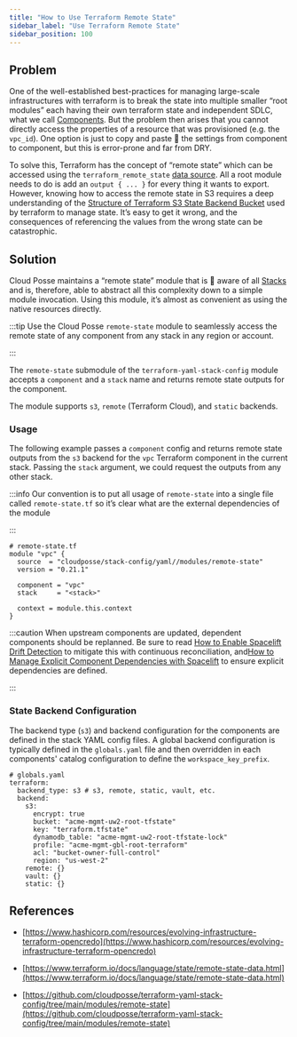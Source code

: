 ```yaml
---
title: "How to Use Terraform Remote State"
sidebar_label: "Use Terraform Remote State"
sidebar_position: 100
---
```


## Problem

One of the well-established best-practices for managing large-scale infrastructures with terraform is to break the state into multiple smaller “root modules” each having their own terraform state and independent SDLC, what we call [Components](/components). But the problem then arises that you cannot directly access the properties of a resource that was provisioned (e.g. the `vpc_id`). One option is just to copy and paste 🍝  the settings from component to component, but this is error-prone and far from DRY.

To solve this, Terraform has the concept of “remote state” which can be accessed using the `terraform_remote_state` [data source](https://www.terraform.io/docs/language/state/remote-state-data.html). All a root module needs to do is add an `output { ... }` for every thing it wants to export. However, knowing how to access the remote state in S3 requires a deep understanding of the [Structure of Terraform S3 State Backend Bucket](/reference-architecture/reference/structure-of-terraform-s3-state-backend-bucket) used by terraform to manage state. It’s easy to get it wrong, and the consequences of referencing the values from the wrong state can be catastrophic.

## Solution

Cloud Posse maintains a “remote state” module that is  💯  aware of all [Stacks](/fundamentals/stacks) and is, therefore, able to abstract all this complexity down to a simple module invocation. Using this module, it’s almost as convenient as using the native resources directly.

:::tip
Use the Cloud Posse `remote-state` module to seamlessly access the remote state of any component from any stack in any region or account.

:::

The `remote-state` submodule of the `terraform-yaml-stack-config` module accepts a `component` and a `stack` name and returns remote state outputs for the component.

The module supports `s3`, `remote` (Terraform Cloud), and `static` backends.

### Usage

The following example passes a `component` config and returns remote state outputs from the `s3` backend for the `vpc` Terraform component in the current stack. Passing the `stack` argument, we could request the outputs from any other stack.

:::info
Our convention is to put all usage of `remote-state` into a single file called `remote-state.tf` so it’s clear what are the external dependencies of the module

:::

```
# remote-state.tf
module "vpc" {
  source  = "cloudposse/stack-config/yaml//modules/remote-state"
  version = "0.21.1"

  component = "vpc"
  stack     = "<stack>"

  context = module.this.context
}
```

:::caution
When upstream components are updated, dependent components should be replanned.  Be sure to read [How to Enable Spacelift Drift Detection](/reference-architecture/how-to-guides/integrations/spacelift/how-to-enable-spacelift-drift-detection) to mitigate this with continuous reconciliation, and[How to Manage Explicit Component Dependencies with Spacelift](/reference-architecture/how-to-guides/integrations/spacelift/how-to-manage-explicit-component-dependencies-with-spacelift) to ensure explicit dependencies are defined.

:::

### State Backend Configuration

The backend type (`s3`) and backend configuration for the components are defined in the stack YAML config files. A global backend configuration is typically defined in the `globals.yaml` file and then overridden in each components' catalog configuration to define the `workspace_key_prefix`.

```
# globals.yaml
terraform:
  backend_type: s3 # s3, remote, static, vault, etc.
  backend:
    s3:
      encrypt: true
      bucket: "acme-mgmt-uw2-root-tfstate"
      key: "terraform.tfstate"
      dynamodb_table: "acme-mgmt-uw2-root-tfstate-lock"
      profile: "acme-mgmt-gbl-root-terraform"
      acl: "bucket-owner-full-control"
      region: "us-west-2"
    remote: {}
    vault: {}
    static: {}
```

## References

- [https://www.hashicorp.com/resources/evolving-infrastructure-terraform-opencredo](https://www.hashicorp.com/resources/evolving-infrastructure-terraform-opencredo)

- [https://www.terraform.io/docs/language/state/remote-state-data.html](https://www.terraform.io/docs/language/state/remote-state-data.html)

- [https://github.com/cloudposse/terraform-yaml-stack-config/tree/main/modules/remote-state](https://github.com/cloudposse/terraform-yaml-stack-config/tree/main/modules/remote-state)


